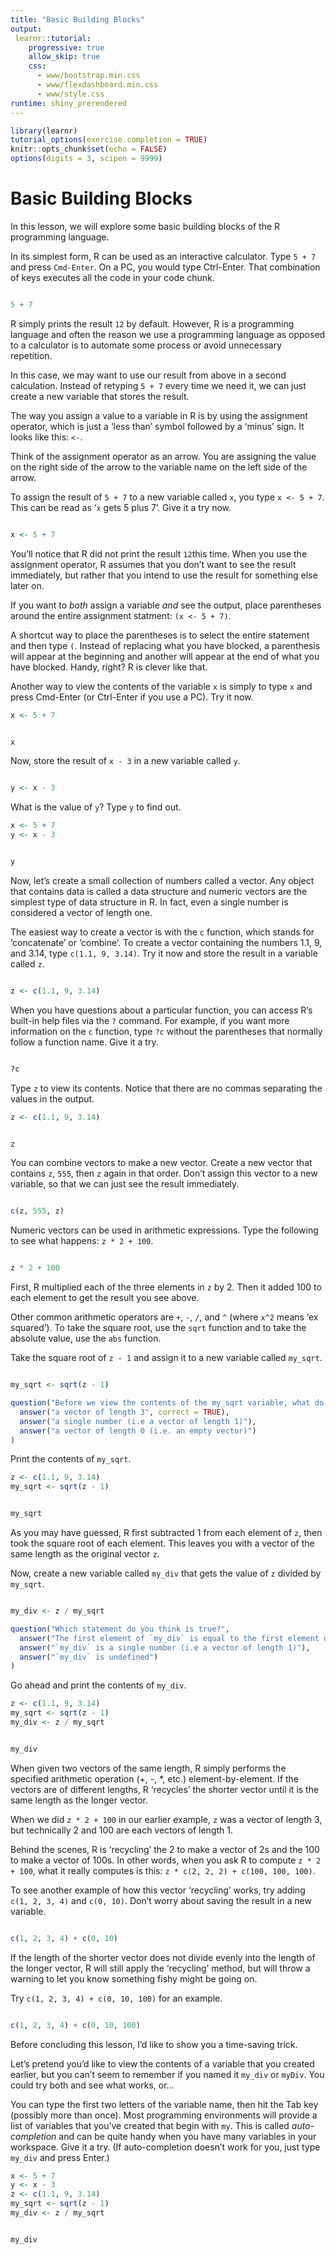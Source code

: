 ```yaml
---
title: "Basic Building Blocks"
output: 
 learnr::tutorial:
    progressive: true
    allow_skip: true
    css:
      - www/bootstrap.min.css
      - www/flexdashboard.min.css
      - www/style.css
runtime: shiny_prerendered
---
```


```r
library(learnr)
tutorial_options(exercise.completion = TRUE)
knitr::opts_chunk$set(echo = FALSE)
options(digits = 3, scipen = 9999)
```

# Basic Building Blocks

In this lesson, we will explore some basic building blocks of the R programming language.

In its simplest form, R can be used as an interactive calculator. Type `5 + 7` and press `Cmd-Enter`. On a PC, you would type Ctrl-Enter. That combination of keys executes all the code in your code chunk.

```r

``` 
```r
5 + 7
```

R simply prints the result `12` by default. However, R is a programming language and often the reason we use a programming language as opposed to a calculator is to automate some process or avoid unnecessary repetition.

In this case, we may want to use our result from above in a second calculation. Instead of retyping `5 + 7` every time we need it, we can just create a new variable that stores the result.

The way you assign a value to a variable in R is by using the assignment operator, which is just a ‘less than’ symbol followed by a ‘minus’ sign. It looks like this: `<-`.

Think of the assignment operator as an arrow. You are assigning the value on the right side of the arrow to the variable name on the left side of the arrow.

To assign the result of `5 + 7` to a new variable called `x`, you type `x <- 5 + 7`. This can be read as ‘`x` gets 5 plus 7’. Give it a try now.

```r

``` 
```r
x <- 5 + 7
```

You’ll notice that R did not print the result `12`this time. When you use the assignment operator, R assumes that you don’t want to see the result immediately, but rather that you intend to use the result for something else later on. 

If you want to *both* assign a variable *and* see the output, place parentheses around the entire assignment statment: `(x <- 5 + 7)`. 

A shortcut way to place the parentheses is to select the entire statement and then type `(`. Instead of replacing what you have blocked, a parenthesis will appear at the beginning and another will appear at the end of what you have blocked. Handy, right? R is clever like that. 

Another way to view the contents of the variable `x` is simply to type `x` and press Cmd-Enter (or Ctrl-Enter if you use a PC). Try it now.

```r
x <- 5 + 7
```
```r

```
```r
x
```

Now, store the result of `x - 3` in a new variable called `y`.

```r

```
```r
y <- x - 3
```

What is the value of `y`? Type `y` to find out.

```r
x <- 5 + 7
y <- x - 3
```
```r

```
```r
y
```

Now, let’s create a small collection of numbers called a vector. Any object that contains data is called a data structure and numeric vectors are the simplest type of data structure in R. In fact, even a single number is considered a vector of length one.

The easiest way to create a vector is with the `c` function, which stands for ‘concatenate’ or ‘combine’. To create a vector containing the numbers 1.1, 9, and 3.14, type `c(1.1, 9, 3.14)`. Try it now and store the result in a variable called `z`.

```r

```
```r
z <- c(1.1, 9, 3.14)
```

When you have questions about a particular function, you can access R’s built-in help files via the `?` command. For example, if you want more information on the `c` function, type `?c` without the parentheses that normally follow a function name. Give it a try.

```r

```
```r
?c
```

Type `z` to view its contents. Notice that there are no commas separating the values in the output.

```r
z <- c(1.1, 9, 3.14)
```
```r

```
```r
z
```

You can combine vectors to make a new vector. Create a new vector that contains `z`, `555`, then `z` again in that order. Don’t assign this vector to a new variable, so that we can just see the result immediately.

```r

```
```r
c(z, 555, z)
```

Numeric vectors can be used in arithmetic expressions. Type the following to see what happens: `z * 2 + 100`.

```r

```
```r
z * 2 + 100
```

First, R multiplied each of the three elements in `z` by 2. Then it added 100 to each element to get the result you see above.

Other common arithmetic operators are `+`, `-`, `/`, and `^` (where `x^2` means ‘ex squared’). To take the square root, use the `sqrt` function and to take the absolute value, use the `abs` function.

Take the square root of `z - 1` and assign it to a new variable called `my_sqrt`.

```r

```
```r
my_sqrt <- sqrt(z - 1)
```

```r
question("Before we view the contents of the my_sqrt variable, what do you think it contains?",
  answer("a vector of length 3", correct = TRUE),
  answer("a single number (i.e a vector of length 1)"),
  answer("a vector of length 0 (i.e. an empty vector)")
)
```

Print the contents of `my_sqrt`.

```r
z <- c(1.1, 9, 3.14)
my_sqrt <- sqrt(z - 1)
```
```r

```
```r
my_sqrt
```

As you may have guessed, R first subtracted 1 from each element of `z`, then took the square root of each element. This leaves you with a vector of the same length as the original vector `z`.

Now, create a new variable called `my_div` that gets the value of `z` divided by `my_sqrt`.

```r

```
```r
my_div <- z / my_sqrt
```

```r
question("Which statement do you think is true?",
  answer("The first element of `my_div` is equal to the first element of `z` divided by the first element of `my_sqrt`, and so on…", correct = TRUE),
  answer("`my_div` is a single number (i.e a vector of length 1)"),
  answer("`my_div` is undefined")
)
```

Go ahead and print the contents of `my_div`.

```r
z <- c(1.1, 9, 3.14)
my_sqrt <- sqrt(z - 1)
my_div <- z / my_sqrt
```
```r

```
```r
my_div
```

When given two vectors of the same length, R simply performs the specified arithmetic operation (+, -, *, etc.) element-by-element. If the vectors are of different lengths, R ‘recycles’ the shorter vector until it is the same length as the longer vector.

When we did `z * 2 + 100` in our earlier example, `z` was a vector of length 3, but technically 2 and 100 are each vectors of length 1.

Behind the scenes, R is ‘recycling’ the 2 to make a vector of 2s and the 100 to make a vector of 100s. In other words, when you ask R to compute `z * 2 + 100`, what it really computes is this: `z * c(2, 2, 2) + c(100, 100, 100)`.

To see another example of how this vector ‘recycling’ works, try adding `c(1, 2, 3, 4)` and `c(0, 10)`. Don’t worry about saving the result in a new variable.

```r

```
```r
c(1, 2, 3, 4) + c(0, 10)
```

If the length of the shorter vector does not divide evenly into the length of the longer vector, R will still apply the ‘recycling’ method, but will throw a warning to let you know something fishy might be going on.

Try `c(1, 2, 3, 4) + c(0, 10, 100)` for an example.

```r

```
```r
c(1, 2, 3, 4) + c(0, 10, 100)
```

Before concluding this lesson, I’d like to show you a time-saving trick.

Let’s pretend you’d like to view the contents of a variable that you created earlier, but you can’t seem to remember if you named it `my_div` or `myDiv`. You could try both and see what works, or…

You can type the first two letters of the variable name, then hit the Tab key (possibly more than once). Most programming environments will provide a list of variables that you’ve created that begin with `my`. This is called *auto-completion* and can be quite handy when you have many variables in your workspace. Give it a try. (If auto-completion doesn’t work for you, just type `my_div` and press Enter.)

```r
x <- 5 + 7
y <- x - 3
z <- c(1.1, 9, 3.14)
my_sqrt <- sqrt(z - 1)
my_div <- z / my_sqrt
```
```r

```
```r
my_div
```